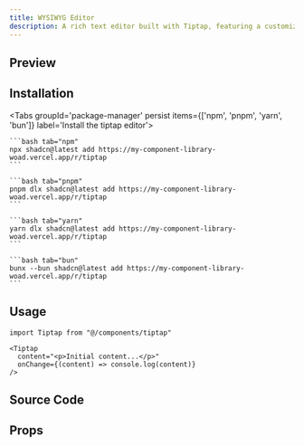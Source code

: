 ```yaml
---
title: WYSIWYG Editor
description: A rich text editor built with Tiptap, featuring a customizable toolbar, bubble menu, and code blocks with syntax highlighting
---
```



## Preview

<RegistryPreview>
    <div className="w-full max-w-xl">
        <Tiptap content="<h1>Welcome to Simple Editor</h1><p>This is a <strong>rich text editor</strong> with <em>many features</em>:</p><ul><li>Fixed toolbar menu</li><li>Bubble menu for selections</li><li>Code blocks with syntax highlighting</li><li>Text formatting and alignment</li></ul><p>Try selecting some text to see the bubble menu!</p>" />
    </div>
</RegistryPreview>

## Installation

<div className="w-full flex justify-end">
    <OpenInV0Button url="https://my-component-library-woad.vercel.app/r/tiptap.json" />
</div>

<Tabs groupId='package-manager' persist items={['npm', 'pnpm', 'yarn', 'bun']} label='Install the tiptap editor'>

    ```bash tab="npm"
    npx shadcn@latest add https://my-component-library-woad.vercel.app/r/tiptap
    ```

    ```bash tab="pnpm"
    pnpm dlx shadcn@latest add https://my-component-library-woad.vercel.app/r/tiptap
    ```

    ```bash tab="yarn"
    yarn dlx shadcn@latest add https://my-component-library-woad.vercel.app/r/tiptap
    ```

    ```bash tab="bun"
    bunx --bun shadcn@latest add https://my-component-library-woad.vercel.app/r/tiptap
    ```
</Tabs>

## Usage

```tsx
import Tiptap from "@/components/tiptap"
```

```tsx
<Tiptap 
  content="<p>Initial content...</p>"
  onChange={(content) => console.log(content)}
/>
```

## Source Code

<RegistryExplorer 
  componentName="tiptap" 
  defaultSelectedFile="registry/tiptap/components/tiptap.tsx" 
/>

## Props

<AutoTypeTable path="./registry/tiptap/components/tiptap.tsx" name="TiptapProps" />



